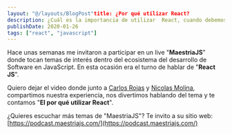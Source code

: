 ```yaml
---
layout: "@/layouts/BlogPost"title: ¿Por qué utilizar React?
description: ¿Cuál es la importancia de utilizar  React, cuando debemos elegir React para nuestra aplicación?
publishDate: 2020-01-26
tags: ["react", "javascript"]
---
```


Hace unas semanas me invitaron a participar en un live "**MaestriaJS**" donde tocan temas de interés dentro del ecosistema del desarrollo de Software en JavaScript. En esta ocasión era el turno de hablar de "**React JS**".

Quiero dejar el video donde junto a [Carlos Rojas](https://twitter.com/carlosrojas_o) y [Nicolas Molina](https://twitter.com/nicobytes), compartimos nuestra experiencia, nos divertimos hablando del tema y te contamos "**El por qué utilizar React**".

¿Quieres escuchar más temas de "MaestriaJS"?
Te invito a su sitio web: [https://podcast.maestriajs.com/](https://podcast.maestriajs.com/)
